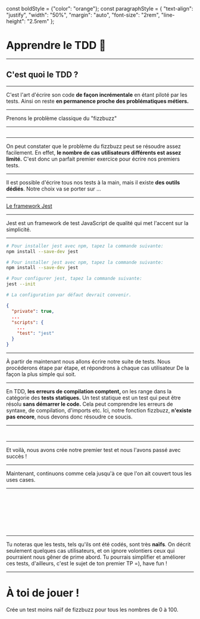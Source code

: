 const boldStyle = {"color": "orange"};
const paragraphStyle = { 
    "text-align": "justify", 
    "width": "50%", 
    "margin": "auto", 
    "font-size": "2rem", 
    "line-height": "2.5rem"
};

# Apprendre le TDD 👋

---

## C'est quoi le TDD ? 

---

<div style={paragraphStyle}>
    <p>
    C'est l'art d'écrire son code <strong style={boldStyle}>de façon incrémentale</strong> en 
    étant piloté par les tests. Ainsi on reste <strong style={boldStyle}>en permanence proche des problématiques 
    métiers.</strong>
    </p>
</div>

---

Prenons le problème classique du "fizzbuzz"

---

<CodeSurfer>

```ts file=./src/tdd/fizzbuzz.problem.ts title="Le fizzbuzz" subtitle="Premièrement, exposons le problème"
```

</CodeSurfer>

---

<div style={paragraphStyle}>
    <p>
    On peut constater que le problème du fizzbuzz peut se résoudre assez facilement.
    En effet, <strong style={boldStyle}>le nombre de cas utilisateurs différents est assez limité.</strong>
    C'est donc un parfait premier exercice pour écrire nos premiers tests.
    </p>
</div>

---

<div style={paragraphStyle}>
    <p>
    Il est  possible d'écrire tous nos tests à la main, mais il existe <strong style={boldStyle}>des outils dédiés</strong>.
    Notre choix va se porter sur ... 
    </p>
</div>

---

[Le framework Jest](https://jestjs.io/fr/)

---

Jest est un framework de test JavaScript de qualité qui met l'accent sur la simplicité.

---

<CodeSurfer>

```bash title="Installer jest" subtitle="installer jest avec npm"
# Pour installer jest avec npm, tapez la commande suivante:
npm install --save-dev jest
```

```bash title="Configurer jest" subtitle="initialiser jest"
# Pour installer jest avec npm, tapez la commande suivante:
npm install --save-dev jest

# Pour configurer jest, tapez la commande suivante: 
jest --init

# La configuration par défaut devrait convenir.
```

```json title="Utiliser jest" subtitle="configurer le package.json"
{
  "private": true,
  ...
  "scripts": {
    ...
    "test": "jest"
  }
}

```

</CodeSurfer>

---

<div style={paragraphStyle}>
    <p>
    À partir de maintenant nous allons écrire notre suite de tests.
    Nous procéderons étape par étape, et répondrons à chaque cas utilisateur
    De la façon la plus simple qui soit.
    </p>
</div>

---

<div style={paragraphStyle}>
    <p>
    En TDD, <strong style={boldStyle}>les erreurs de compilation comptent, </strong> on les range dans la catégorie des 
    <strong style={boldStyle}> tests statiques.</strong> Un test statique est un test qui peut être résolu 
    <strong style={boldStyle}>sans démarrer le code.</strong> Cela peut comprendre les erreurs de syntaxe, de compilation, d'imports etc. Ici, notre fonction fizzbuzz, <strong style={boldStyle}>n'existe pas encore</strong>, nous devons donc résoudre ce soucis. 
    </p>
</div>

---

<CodeSurfer>

```ts file=./src/tdd/fizzbuzz1.spec.ts title="On doit pouvoir utiliser la fonction" subtitle="Premier test"
```

```ts file=./src/tdd/fizzbuzz.solution1.ts title="On doit pouvoir utiliser la fonction" subtitle="Le code minimum"
```

</CodeSurfer>

---

Et voilà, nous avons crée notre premier test et nous l'avons passé avec succès !

---

Maintenant, continuons comme cela jusqu'à ce que l'on ait couvert tous les uses cases.

---

<CodeSurfer>

```ts file=./src/tdd/fizzbuzz2.spec.ts title="On doit pouvoir utiliser la fonction" subtitle="2ème test"
```

```ts file=./src/tdd/fizzbuzz.solution2.ts title="On doit pouvoir utiliser la fonction" subtitle="Le code minimum"
```

```ts file=./src/tdd/fizzbuzz3.spec.ts title="On doit pouvoir utiliser la fonction" subtitle="3ème test"
```

```ts file=./src/tdd/fizzbuzz.solution3.ts title="On doit pouvoir utiliser la fonction" subtitle="Le code minimum"
```

```ts file=./src/tdd/fizzbuzz4.spec.ts title="On doit pouvoir utiliser la fonction" subtitle="4ème test"
```

```ts file=./src/tdd/fizzbuzz.solution4.ts title="On doit pouvoir utiliser la fonction" subtitle="Le code minimum"
```

```ts file=./src/tdd/fizzbuzz5.spec.ts title="On doit pouvoir utiliser la fonction" subtitle="5ème test"
```

```ts file=./src/tdd/fizzbuzz.solution5.ts title="On doit pouvoir utiliser la fonction" subtitle="Le code minimum"
```

</CodeSurfer>

---

<div style={paragraphStyle}>
    <p>
        Tu noteras que les tests, tels qu'ils ont été codés, sont très <strong style={boldStyle}>naïfs</strong>.
        On décrit seulement quelques cas utilisateurs, et on ignore volontiers ceux qui pourraient nous gêner 
        de prime abord. Tu pourrais simplifier et améliorer ces tests, d'ailleurs, c'est le sujet de ton premier TP =), have fun !
    </p>
</div>

---

# À toi de jouer !

Crée un test moins naïf de fizzbuzz pour tous les nombres de 0 à 100.

